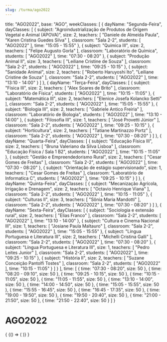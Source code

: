 ```yaml
---
slug: /turma/ago2022
---
```

  title: "AGO2022",
  base: "AGO",
  weekClasses: [
    {
      dayName: "Segunda-Feira",
      dayClasses: [
        {
          subject: "Agroindustrialização de Produtos de Origem Vegetal e Animal (APOVA)",
          size: 2,
          teachers: [
            "Daniele de Almeida Paula",
            "Karen Cristina Guedes Silva"
          ],
          classroom: "Sala 2-2",
          students: [
            "AGO2022"
          ],
          time: "15:05 - 15:55"
        },
        {
          subject: "Química III",
          size: 2,
          teachers: [
            "Felipe Augusto Gorla"
          ],
          classroom: "Laboratório de Química",
          students: [
            "AGO2022"
          ],
          time: "07:30 - 08:20"
        },
        {
          subject: "Produção Animal II",
          size: 3,
          teachers: [
            "Leiliane Cristine de Souza"
          ],
          classroom: "Sala 2-2",
          students: [
            "AGO2022"
          ],
          time: "09:25 - 10:15"
        },
        {
          subject: "Sanidade Animal",
          size: 2,
          teachers: [
            "Roberto Haruyoshi Ito",
            "Leiliane Cristine de Souza"
          ],
          classroom: "Sala 2-2",
          students: [
            "AGO2022"
          ],
          time: "13:10 - 14:00"
        }
      ]
    },
    {
      dayName: "Terça-Feira",
      dayClasses: [
        {
          subject: "Física III",
          size: 2,
          teachers: [
            "Alex Soares de Brito"
          ],
          classroom: "Laboratório de Física",
          students: [
            "AGO2022"
          ],
          time: "10:15 - 11:05"
        },
        {
          subject: "Matemática III",
          size: 2,
          teachers: [
            "Elenice Josefa Kolancko Setti"
          ],
          classroom: "Sala 2-2",
          students: [
            "AGO2022"
          ],
          time: "15:05 - 15:55"
        },
        {
          subject: "Biologia III",
          size: 2,
          teachers: [
            "Gabriele Antico Freiria"
          ],
          classroom: "Laboratório de Biologia",
          students: [
            "AGO2022"
          ],
          time: "13:10 - 14:00"
        },
        {
          subject: "Filosofia III",
          size: 1,
          teachers: [
            "José Provetti Júnior"
          ],
          classroom: "Sala 2-2",
          students: [
            "AGO2022"
          ],
          time: "09:25 - 10:15"
        },
        {
          subject: "Horticultura",
          size: 2,
          teachers: [
            "Tatiane Martinazzo Portz"
          ],
          classroom: "Sala 2-2",
          students: [
            "AGO2022"
          ],
          time: "07:30 - 08:20"
        }
      ]
    },
    {
      dayName: "Quarta-Feira",
      dayClasses: [
        {
          subject: "Educação Física III",
          size: 2,
          teachers: [
            "Bruna Valeriano da Silva Lisboa"
          ],
          classroom: "Educação Física / Sala 1 B2",
          students: [
            "AGO2022"
          ],
          time: "10:15 - 11:05"
        },
        {
          subject: "Gestão e Empreendedorismo Rural",
          size: 2,
          teachers: [
            "Cesar Gomes de Freitas"
          ],
          classroom: "Sala 2-2",
          students: [
            "AGO2022"
          ],
          time: "07:30 - 08:20"
        },
        {
          subject: "Orientação de estágio supervisionado",
          size: 1,
          teachers: [
            "Cesar Gomes de Freitas"
          ],
          classroom: "Laboratório de Informatica C",
          students: [
            "AGO2022"
          ],
          time: "09:25 - 10:15"
        }
      ]
    },
    {
      dayName: "Quinta-Feira",
      dayClasses: [
        {
          subject: "Mecanização Agrícola, Irrigação e Drenagem",
          size: 2,
          teachers: [
            "Octavio Henrique Viana"
          ],
          classroom: "Sala 2-2",
          students: [
            "AGO2022"
          ],
          time: "10:15 - 11:05"
        },
        {
          subject: "Culturas II",
          size: 3,
          teachers: [
            "Sônia Maria Mandotti"
          ],
          classroom: "Sala 2-2",
          students: [
            "AGO2022"
          ],
          time: "07:30 - 08:20"
        }
      ]
    },
    {
      dayName: "Sexta-Feira",
      dayClasses: [
        {
          subject: "Sociologia e extensão rural",
          size: 2,
          teachers: [
            "Elias Franco"
          ],
          classroom: "Sala 2-2",
          students: [
            "AGO2022"
          ],
          time: "13:10 - 14:00"
        },
        {
          subject: "Cultura e Cinema Nacional III",
          size: 1,
          teachers: [
            "Josiane Paula Maltauro"
          ],
          classroom: "Sala 2-2",
          students: [
            "AGO2022"
          ],
          time: "15:05 - 15:55"
        },
        {
          subject: "Língua Portuguesa e Literatura III",
          size: 2,
          teachers: [
            "Michelli Cristina Galli"
          ],
          classroom: "Sala 2-2",
          students: [
            "AGO2022"
          ],
          time: "07:30 - 08:20"
        },
        {
          subject: "Língua Portuguesa e Literatura III",
          size: 1,
          teachers: [
            "Pedro Leites Junior"
          ],
          classroom: "Sala 2-2",
          students: [
            "AGO2022"
          ],
          time: "09:25 - 10:15"
        },
        {
          subject: "História II",
          size: 2,
          teachers: [
            "Suzane Conceição Pantolfi Tostes"
          ],
          classroom: "Sala 2-2",
          students: [
            "AGO2022"
          ],
          time: "10:15 - 11:05"
        }
      ]
    }
  ],
  time: [
    {
      time: "07:30 - 08:20",
      size: 50
    },
    {
      time: "08:20 - 09:10",
      size: 50
    },
    {
      time: "09:25 - 10:15",
      size: 50
    },
    {
      time: "10:15 - 11:05",
      size: 50
    },
    {
      time: "11:05 - 11:55",
      size: 50
    },
    {
      time: "13:10 - 14:00",
      size: 50
    },
    {
      time: "14:00 - 14:50",
      size: 50
    },
    {
      time: "15:05 - 15:55",
      size: 50
    },
    {
      time: "15:55 - 16:45",
      size: 50
    },
    {
      time: "16:45 - 17:35",
      size: 50
    },
    {
      time: "19:00 - 19:50",
      size: 50
    },
    {
      time: "19:50 - 20:40",
      size: 50
    },
    {
      time: "21:00 - 21:50",
      size: 50
    },
    {
      time: "21:50 - 22:40",
      size: 50
    }
  ]
}

# AGO2022

<div>
  {
    <BrowserOnly>
      {() => (
        <Grid
          title={data.title}
          weekClasses={data.weekClasses}
          time={data.time}
        />
      )}
    </BrowserOnly>
  }
</div>
